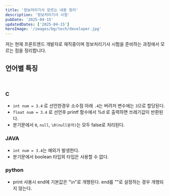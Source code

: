 ```yaml
---
title: '정보처리기사 모르는 내용 정리'
description: '정보처리기사 시험'
pubDate: '2025-04-15'
updatedDates: ['2025-04-15']
heroImage: '/images/bg/tech/developer.jpg'
---
```


저는 현재 프론트엔드 개발자로 재직중이며 정보처리기사 시험을 준비하는 과정에서 모르는 점을 정리합니다.

## 언어별 특징
<br />

### C
- `int num = 3.4` 로 선언한경우 소수점 아래 `.4`는 버려저 변수에는 `3`으로 할당된다.
- `float num = 3.4` 로 선언후 printf 함수에서 %d 로 출력하면 쓰레기값이 반환된다.
- 분기문에서 `0`, `null`, `\0(null문자)`는 모두 false로 처리된다.


### JAVA
- `int num = 3.4`는 예외가 발생한다.
- 분기문에서 boolean 타입외 타입은 사용할 수 없다.

### python
- print 사용시 end에 기본값은 "\n"로 개행된다. end를 ""로 설정하는 경우 개행되지 않는다.
